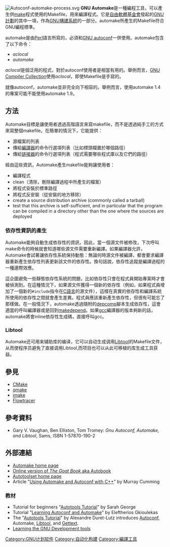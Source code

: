 {{NoteTA|G1=IT|G2=FL}}
{{Infobox_Software
| name                   = Automake 
| logo                   = Heckert GNU white.svg
| logo size              = 100px 
| developer              = [[GNU計劃|GNU計劃]] 
| latest_release_version = 1.16.5<ref>{{cite web|author=Jim Meyering|title=automake-1.16.5 released [stable]|url=https://lists.gnu.org/archive/html/info-gnu/2021-10/msg00000.html|accessdate=2021-10-03|archive-date=2021-10-04|archive-url=https://web.archive.org/web/20211004232512/https://lists.gnu.org/archive/html/info-gnu/2021-10/msg00000.html}}</ref> 
| latest_release_date    = {{Release date and age|2021|10|03}}
| operating_system       = [[跨平台|跨平台]] 
| genre                  = [[軟體開發工具|軟體開發工具]] 
| license                = [[GNU通用公共许可证|GNU通用公共许可证]] 
| website                = https://www.gnu.org/software/automake/
}}
[[File:Autoconf-automake-process.svg|thumb]]
'''GNU Automake'''是一種編程工具，可以產生供[[make|make]]程式使用的Makefile，用來編譯程式。它是[[自由軟體基金會|自由軟體基金會]]發起的[[GNU計劃|GNU計劃]]的其中一項，作為[[GNU构建系统|GNU構建系統]]的一部分。automake所產生的Makefile符合GNU編程標準。

automake是由[[Perl|Perl]]語言所寫的，必須和[[autoconf|GNU autoconf]]一併使用。automake包含了以下命令：

*''aclocal''
*''automake''

''aclocal''是個泛用的程式，對於autoconf使用者是相當有用的。舉例而言，[[GCC|GNU Compiler Collection]]使用''aclocal''，即使Makefile是手寫的。

就像autoconf，automake並非完全向下相容的。舉例而言，使用automake 1.4的專案可能不能使用automake 1.9。

== 方法 ==
Automake目標是讓使用者透過高階語言來寫makefile，而不是透過純手工的方式來寫整個makefile。在簡單的情況下，它能提供：
*源檔案的列表
*傳給[[編譯器|編譯器]]的命令行選項列表（比如標頭檔置於哪個路徑）
*傳給[[链接器|链接器]]的命令行選項列表（程式需要哪些程式庫以及它們的路徑）

經由這些資訊，Automake產生makefile能夠讓使用者：
*編譯程式
*clean（清除，刪除編譯過程中所產生的檔案）
*將程式安裝於標準路徑
*將程式反安裝（從安裝的地方移除）
*create a source distribution archive (commonly called a tarball)
*test that this archive is self-sufficient, and in particular that the program can be compiled in a directory other than the one where the sources are deployed

=== 依存性資訊的產生 ===
Automake能夠自動生成依存性的資訊，因此，當一個源文件被修改，下次呼叫make命令的時候就會知道哪些源文件需要重新編譯。如果編譯器允許，Automake會試著讓依存性系統保持動態：無論何時源文件被編譯，都會要求編譯器重新產生依存性列表更新該文件的依存性。換句話說，依存性追蹤是編譯過程的一種邊際效應。

這企圖避免一些靜態依存性系統的問題，比如依存性只會在程式員開始專案時才會被偵測到。在這種情況下，如果源文件獲得一個新的依存性（例如，如果程式員增加了一個新的<code>#include</code>指令在[[C語言|C語言]]的源文件），這樣在真實的依存性和編譯系統所使用的依存性之間就會產生差異。程式員應該重新產生依存性，但很有可能忘了那樣做。在一般情況下，automake透過隨附的[[depcomp|depcomp]]腳本生成依存性，這會適當的呼叫編譯器或是回到[[makedepend|makedepend]]。如果[[gcc|gcc]]編譯器的版本夠新的話，automake將會inline依存性生成碼，直接呼叫gcc。

=== Libtool ===
Automake还可用来辅助库的编译，它可以自动生成调用[[Libtool|Libtool]]的Makefile文件，从而使程序员避免了直接调用Libtool,而项目也可以从此可移植的库生成工具获益。

== 參見 ==
{{portal|Free software|Free Software Portal Logo.svg}}

* [[CMake|CMake]]
* [[qmake|qmake]]
* [[imake|imake]]
* [[Flowtracer|Flowtracer]]

== 參考資料 ==
{{refbegin}}
* Gary V. Vaughan, Ben Elliston, Tom Tromey: ''Gnu Autoconf, Automake, and Libtool'', Sams, ISBN 1-57870-190-2
{{Reflist|2}}
{{refend}}

== 外部連結 ==

* [https://web.archive.org/web/20090618143105/http://sources.redhat.com/automake/ Automake home page]
* [http://sources.redhat.com/autobook/ Online version of ''The Goat Book'' aka Autobook]{{Wayback|url=http://sources.redhat.com/autobook/ |date=20101220095404 }}
* [http://autotoolset.sourceforge.net/ Autotoolset home page]{{Wayback|url=http://autotoolset.sourceforge.net/ |date=20030416234012 }}
* Article "[https://web.archive.org/web/20060110134958/http://www.openismus.com/documents/linux/automake/automake.shtml Using Automake and Autoconf with C++]" by Murray Cumming

=== 教材 ===
* Tutorial for beginners "[https://web.archive.org/web/20070205161956/http://www.developingprogrammers.com/index.php/2006/01/05/autotools-tutorial/ Autotools Tutorial]" by Sarah George
* Tutorial "[https://web.archive.org/web/20060321205403/http://www.amath.washington.edu/~lf/tutorials/autoconf/ Learning Autoconf and Automake]" by Eleftherios Gkioulekas
* The "[http://www.lrde.epita.fr/~adl/autotools.html Autotools Tutorial]{{Wayback|url=http://www.lrde.epita.fr/~adl/autotools.html |date=20101227173311 }}" by Alexandre Duret-Lutz introduces [[Autoconf|Autoconf]], Automake, [[Libtool|Libtool]], and [[Gettext|Gettext]].
* [http://autotoolset.sourceforge.net/tutorial.html Learning the GNU Development tools]{{Wayback|url=http://autotoolset.sourceforge.net/tutorial.html |date=20101201015903 }}

{{GNU}}

[[Category:GNU计划软件|Category:GNU计划软件]]
[[Category:自动化构建|Category:自动化构建]]
[[Category:編譯工具|Category:編譯工具]]